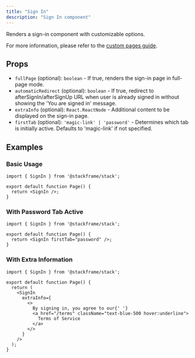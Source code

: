 ```yaml
---
title: "Sign In"
description: "Sign In component"
---
```


Renders a sign-in component with customizable options.

<div className="my-8 flex flex-col items-center bg-fd-background rounded-lg p-6">
    <SignInStackAuth />
</div>

For more information, please refer to the [custom pages guide](../customization/custom-pages.mdx).
## Props

- `fullPage` (optional): `boolean` - If true, renders the sign-in page in full-page mode.
- `automaticRedirect` (optional): `boolean` - If true, redirect to afterSignIn/afterSignUp URL when user is already signed in without showing the 'You are signed in' message.
- `extraInfo` (optional): `React.ReactNode` - Additional content to be displayed on the sign-in page.
- `firstTab` (optional): `'magic-link' | 'password'` - Determines which tab is initially active. Defaults to 'magic-link' if not specified.

## Examples

### Basic Usage

```tsx
import { SignIn } from '@stackframe/stack';

export default function Page() {
  return <SignIn />;
}
```

### With Password Tab Active

<div className="my-8 flex flex-col items-center bg-fd-background rounded-lg p-6">
  <SignInPasswordFirstTab />
</div>

```tsx
import { SignIn } from '@stackframe/stack';

export default function Page() {
  return <SignIn firstTab="password" />;
}
```

### With Extra Information

<div className="my-8 flex flex-col items-center bg-fd-background rounded-lg p-6">
  <SignInExtraInfo />
</div>

```tsx
import { SignIn } from '@stackframe/stack';

export default function Page() {
  return (
    <SignIn
      extraInfo={
        <>
          By signing in, you agree to our{' '}
          <a href="/terms" className="text-blue-500 hover:underline">
            Terms of Service
          </a>
        </>
      }
    />
  );
}
```
